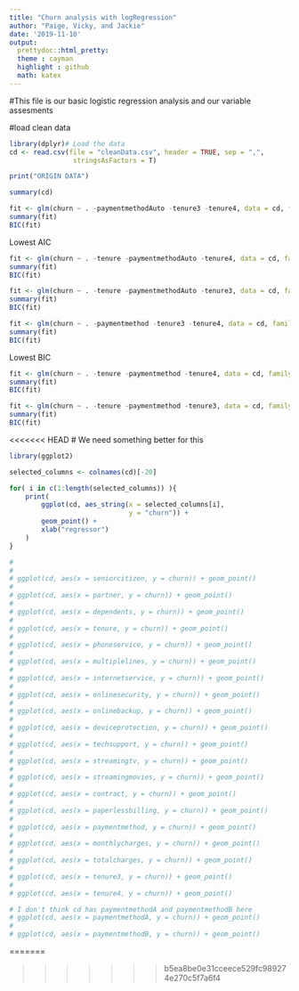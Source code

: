 ```yaml
---
title: "Churn analysis with logRegression"
author: "Paige, Vicky, and Jackie"
date: '2019-11-10'
output: 
  prettydoc::html_pretty:
  theme : cayman
  highlight : github
  math: katex
---
```


#This file is our basic logistic regression analysis and our variable assesments


#load clean data
```r
library(dplyr)# Load the data
cd <- read.csv(file = "cleanData.csv", header = TRUE, sep = ",", 
                stringsAsFactors = T)

print("ORIGIN DATA")

summary(cd)
```

```r
fit <- glm(churn ~ . -paymentmethodAuto -tenure3 -tenure4, data = cd, family = "binomial")
summary(fit)
BIC(fit)
```
Lowest AIC

```r
fit <- glm(churn ~ . -tenure -paymentmethodAuto -tenure4, data = cd, family = "binomial")
summary(fit)
BIC(fit)
```

```r
fit <- glm(churn ~ . -tenure -paymentmethodAuto -tenure3, data = cd, family = "binomial")
summary(fit)
BIC(fit)
```

```r
fit <- glm(churn ~ . -paymentmethod -tenure3 -tenure4, data = cd, family = "binomial")
summary(fit)
BIC(fit)
```
Lowest BIC 

```r
fit <- glm(churn ~ . -tenure -paymentmethod -tenure4, data = cd, family = "binomial")
summary(fit)
BIC(fit)
```

```r
fit <- glm(churn ~ . -tenure -paymentmethod -tenure3, data = cd, family = "binomial")
summary(fit)
BIC(fit)
```


<<<<<<< HEAD
# We need something better for this
```r
library(ggplot2)

selected_columns <- colnames(cd)[-20]

for( i in c(1:length(selected_columns)) ){
    print(
        ggplot(cd, aes_string(x = selected_columns[i], 
                              y = "churn")) + 
        geom_point() +
        xlab("regressor")
    )
}

# 
# 
# ggplot(cd, aes(x = seniorcitizen, y = churn)) + geom_point()
# 
# ggplot(cd, aes(x = partner, y = churn)) + geom_point()
# 
# ggplot(cd, aes(x = dependents, y = churn)) + geom_point()
# 
# ggplot(cd, aes(x = tenure, y = churn)) + geom_point()
# 
# ggplot(cd, aes(x = phoneservice, y = churn)) + geom_point()
# 
# ggplot(cd, aes(x = multiplelines, y = churn)) + geom_point()
# 
# ggplot(cd, aes(x = internetservice, y = churn)) + geom_point()
# 
# ggplot(cd, aes(x = onlinesecurity, y = churn)) + geom_point()
# 
# ggplot(cd, aes(x = onlinebackup, y = churn)) + geom_point()
# 
# ggplot(cd, aes(x = deviceprotection, y = churn)) + geom_point()
# 
# ggplot(cd, aes(x = techsupport, y = churn)) + geom_point()
# 
# ggplot(cd, aes(x = streamingtv, y = churn)) + geom_point()
# 
# ggplot(cd, aes(x = streamingmovies, y = churn)) + geom_point()
# 
# ggplot(cd, aes(x = contract, y = churn)) + geom_point()
# 
# ggplot(cd, aes(x = paperlessbilling, y = churn)) + geom_point()
# 
# ggplot(cd, aes(x = paymentmethod, y = churn)) + geom_point()
# 
# ggplot(cd, aes(x = monthlycharges, y = churn)) + geom_point()
# 
# ggplot(cd, aes(x = totalcharges, y = churn)) + geom_point()
# 
# ggplot(cd, aes(x = tenure3, y = churn)) + geom_point()
# 
# ggplot(cd, aes(x = tenure4, y = churn)) + geom_point()

# I don't think cd has paymentmethodA and paymentmethodB here
# ggplot(cd, aes(x = paymentmethodA, y = churn)) + geom_point()
# 
# ggplot(cd, aes(x = paymentmethodB, y = churn)) + geom_point()
```
=======

>>>>>>> b5ea8be0e31cceece529fc989274e270c5f7a6f4

